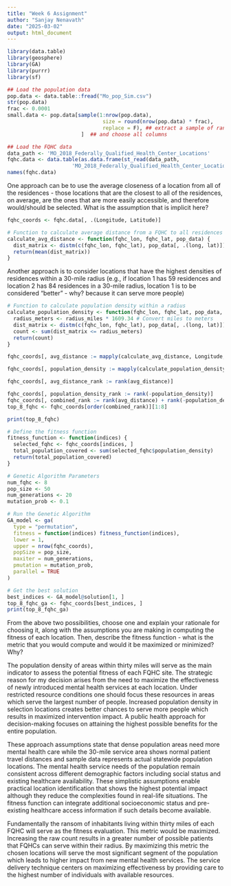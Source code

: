 ---
title: "Week 6 Assignment"
author: "Sanjay Nenavath"
date: "2025-03-02"
output: html_document
---

```{r}
library(data.table)
library(geosphere)
library(GA)
library(purrr)
library(sf)

## Load the population data
pop.data <- data.table::fread("Mo_pop_Sim.csv")
str(pop.data)
frac <- 0.0001
small.data <- pop.data[sample(1:nrow(pop.data),
                               size = round(nrow(pop.data) * frac),
                               replace = F), ## extract a sample of randomlychosen 1% rows
                        ]  ## and choose all columns

## Load the FQHC data
data_path <- 'MO_2018_Federally_Qualified_Health_Center_Locations'
fqhc.data <- data.table(as.data.frame(st_read(data_path,
                     'MO_2018_Federally_Qualified_Health_Center_Locations')))
names(fqhc.data)
```

One approach can be to use the average closeness of a location from all of the residences - those locations that are the closest to all of the residences, on average, are the ones that are more easily accessible, and therefore would/should be selected. What is the assumption that is implicit here?
```{r}
fqhc_coords <- fqhc.data[, .(Longitude, Latitude)]

# Function to calculate average distance from a FQHC to all residences
calculate_avg_distance <- function(fqhc_lon, fqhc_lat, pop_data) {
  dist_matrix <- distm(c(fqhc_lon, fqhc_lat), pop_data[, .(long, lat)])
  return(mean(dist_matrix))
}
```

Another approach is to consider locations that have the highest densities of residences within a 30-mile radius (e.g., if location 1 has 59 residences and location 2 has 84 residences in a 30-mile radius, location 1 is to be considered "better" - why? because it can serve more people)
```{r}
# Function to calculate population density within a radius
calculate_population_density <- function(fqhc_lon, fqhc_lat, pop_data, radius_miles = 30) {
  radius_meters <- radius_miles * 1609.34 # Convert miles to meters
  dist_matrix <- distm(c(fqhc_lon, fqhc_lat), pop_data[, .(long, lat)])
  count <- sum(dist_matrix <= radius_meters)
  return(count)
}
```

```{r}
fqhc_coords[, avg_distance := mapply(calculate_avg_distance, Longitude, Latitude, list(small.data))]

fqhc_coords[, population_density := mapply(calculate_population_density, Longitude, Latitude, list(small.data))]

fqhc_coords[, avg_distance_rank := rank(avg_distance)]

fqhc_coords[, population_density_rank := rank(-population_density)]
fqhc_coords[, combined_rank := rank(avg_distance) + rank(-population_density)]
top_8_fqhc <- fqhc_coords[order(combined_rank)][1:8]

print(top_8_fqhc)
```


```{r}
# Define the fitness function
fitness_function <- function(indices) {
  selected_fqhc <- fqhc_coords[indices, ]
  total_population_covered <- sum(selected_fqhc$population_density)
  return(total_population_covered)
}

# Genetic Algorithm Parameters
num_fqhc <- 8 
pop_size <- 50
num_generations <- 20 
mutation_prob <- 0.1

# Run the Genetic Algorithm
GA_model <- ga(
  type = "permutation",
  fitness = function(indices) fitness_function(indices),
  lower = 1,
  upper = nrow(fqhc_coords),
  popSize = pop_size,
  maxiter = num_generations,
  pmutation = mutation_prob,
  parallel = TRUE
)

# Get the best solution
best_indices <- GA_model@solution[1, ]
top_8_fqhc_ga <- fqhc_coords[best_indices, ]
print(top_8_fqhc_ga)
```





From the above two possibilities, choose one and explain your rationale for choosing it, along with the assumptions you are making in computing the fitness of each location. Then, describe the fitness function - what is the metric that you would compute and would it be maximized or minimized? Why?


The population density of areas within thirty miles will serve as the main indicator to assess the potential fitness of each FQHC site. The strategic reason for my decision arises from the need to maximize the effectiveness of newly introduced mental health services at each location. Under restricted resource conditions one should focus these resources in areas which serve the largest number of people. Increased population density in selection locations creates better chances to serve more people which results in maximized intervention impact. A public health approach for decision-making focuses on attaining the highest possible benefits for the entire population.

These approach assumptions state that dense population areas need more mental health care while the 30-mile service area shows normal patient travel distances and sample data represents actual statewide population locations. The mental health service needs of the population remain consistent across different demographic factors including social status and existing healthcare availability. These simplistic assumptions enable practical location identification that shows the highest potential impact although they reduce the complexities found in real-life situations. The fitness function can integrate additional socioeconomic status and pre-existing healthcare access information if such details become available.

Fundamentally the ransom of inhabitants living within thirty miles of each FQHC will serve as the fitness evaluation. This metric would be maximized. Increasing the raw count results in a greater number of possible patients that FQHCs can serve within their radius. By maximizing this metric the chosen locations will serve the most significant segment of the population which leads to higher impact from new mental health services. The service delivery technique centers on maximizing effectiveness by providing care to the highest number of individuals with available resources.

